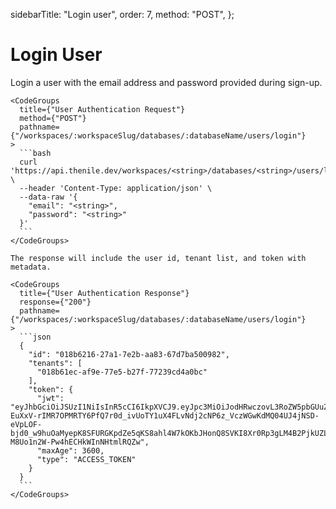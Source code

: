   sidebarTitle: "Login user",
  order: 7,
  method: "POST",
};

# Login User

<div className="grid grid-cols-2 gap-4">
    Login a user with the email address and password provided during sign-up.

    <CodeGroups
      title={"User Authentication Request"}
      method={"POST"}
      pathname={"/workspaces/:workspaceSlug/databases/:databaseName/users/login"}
    >
      ```bash
      curl 'https://api.thenile.dev/workspaces/<string>/databases/<string>/users/login' \
      --header 'Content-Type: application/json' \
      --data-raw '{
        "email": "<string>",
        "password": "<string>"
      }'
      ```
    </CodeGroups>

    The response will include the user id, tenant list, and token with metadata.

    <CodeGroups
      title={"User Authentication Response"}
      response={"200"}
      pathname={"/workspaces/:workspaceSlug/databases/:databaseName/users/login"}
    >
      ```json
      {
        "id": "018b6216-27a1-7e2b-aa83-67d7ba500982",
        "tenants": [
          "018b61ec-af9e-77e5-b27f-77239cd4a0bc"
        ],
        "token": {
          "jwt": "eyJhbGciOiJSUzI1NiIsInR5cCI6IkpXVCJ9.eyJpc3MiOiJodHRwczovL3RoZW5pbGUuZGV2IiwiYXVkIjpbImRhdGFiYXNlOjAxOGI2MWJjLWNmMmMtNzM5Mi05MmE2LWYxYTgxMWNmNDQxOSIsIm5pbGUiXSwiaWF0IjoxNjk4MTU5MDQ0LCJleHAiOjE2OTgxNjI2NDQsInN1YiI6IjAxOGI2MjE2LTI3YTEtN2UyYi1hYTgzLTY3ZDdiYTUwMDk4MiIsImp0aSI6IjkxN2I1MDA1LTRjNWEtNDdiYy1hNDE5LTc4M2Y5MzI5ZTdkMyIsIm5hbWUiOiJwc2NrYXVnaHQiLCJlbWFpbCI6InNjb3R0aWN1c0Btc24uY29tIiwic2NvcGUiOiJkYXNoYm9hcmQifQ.jxtxzgi6N66OXaeEZwjH4i_wIxvGDak4iAh4XHICzdtQYKnqc4tvBmQ3xxyjvy_u_wmwOMdw_YJlqGwiWVL5TJyyVuHTBV8z-EuXxV-rIMR7OPMRTY6PfQ7r0d_ivUoTY1uX4FLvNdj2cNP6z_VczWGwKdMQ04UJ4jNSD-eVpLOF-bjd0_w9huOaMyepK8SFURGKpdZe5qKS8ahl4W7kOKbJHonQ8SVKI8Xr0Rp3gLM4B2PjkUZL0ImICxlLcpz3q0PdL54nEU8iGFnlSrppAD5VzYK1H9Wfa9ycGDkSWGP4IejD7hHX3xAv-M8Uo1n2W-Pw4hECHkWInNHtmlRQZw",
          "maxAge": 3600,
          "type": "ACCESS_TOKEN"
        }
      }
      ```
    </CodeGroups>

</div>
